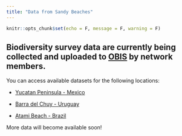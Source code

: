 ```yaml
---
title: "Data from Sandy Beaches"
---
```


```r
knitr::opts_chunk$set(echo = F, message = F, warning = F)
```

## Biodiversity survey data are currently being collected and uploaded to [OBIS](https://obis.org/){target="_blank"} by network members. 

You can access available datasets for the following locations:

- [Yucatan Peninsula - Mexico](https://obis.org/dataset/5700fdc3-956f-4e33-903b-e66ba38d980c){target="_blank"}

- [Barra del Chuy - Uruguay](https://obis.org/dataset/e2ae1710-46e4-4331-88c7-8970336fdb42){target="_blank"}

- [Atami Beach - Brazil](https://obis.org/dataset/58692e00-21aa-4c74-87a0-f06bf4610f86){target="_blank"}

More data will become available soon!


